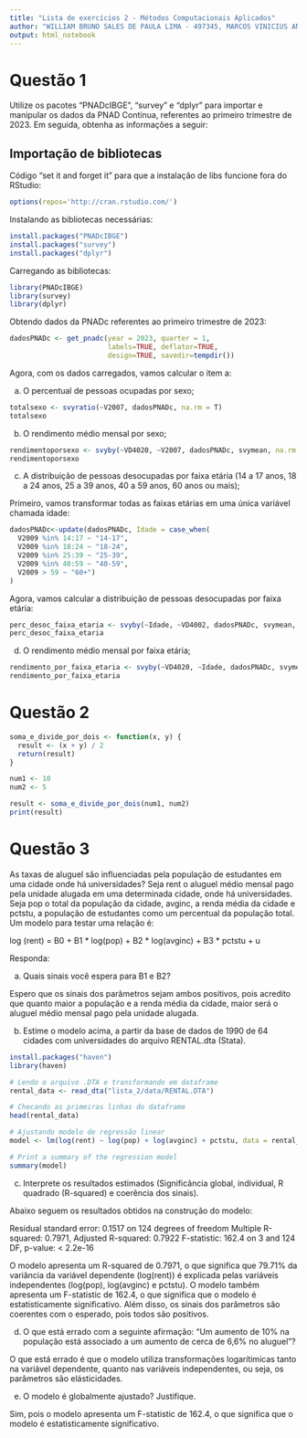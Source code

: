 ```yaml
---
title: "Lista de exercícios 2 - Métodos Computacionais Aplicados"
author: "WILLIAM BRUNO SALES DE PAULA LIMA - 497345, MARCOS VINICIUS ANDRADE DE SOUSA - 496788"
output: html_notebook
---
```


# Questão 1 

Utilize os pacotes “PNADcIBGE”, “survey” e “dplyr” para importar e manipular 
os dados da PNAD Contínua, referentes ao primeiro trimestre de 2023. Em seguida, obtenha as 
informações a seguir:

## Importação de bibliotecas

Código "set it and forget it" para que a instalação de libs funcione fora do RStudio:

```r
options(repos='http://cran.rstudio.com/')
```
Instalando as bibliotecas necessárias:

```r
install.packages("PNADcIBGE")
install.packages("survey")
install.packages("dplyr")
```

Carregando as bibliotecas:

```r
library(PNADcIBGE)
library(survey)
library(dplyr)
```

Obtendo dados da PNADc referentes ao primeiro trimestre de 2023:

```r
dadosPNADc <- get_pnadc(year = 2023, quarter = 1, 
                        labels=TRUE, deflator=TRUE, 
                        design=TRUE, savedir=tempdir())
```

Agora, com os dados carregados, vamos calcular o item a:

(a) O percentual de pessoas ocupadas por sexo;

```r
totalsexo <- svyratio(~V2007, dadosPNADc, na.rm = T)
totalsexo
```

(b) O rendimento médio mensal por sexo;

```r
rendimentoporsexo <- svyby(~VD4020, ~V2007, dadosPNADc, svymean, na.rm = T)
rendimentoporsexo
```

(c) A distribuição de pessoas desocupadas por faixa etária (14 a 17 anos, 18 a 24 anos, 25 a 39 
anos, 40 a 59 anos, 60 anos ou mais);

Primeiro, vamos transformar todas as faixas etárias em uma única variável chamada idade:

```r
dadosPNADc<-update(dadosPNADc, Idade = case_when(
  V2009 %in% 14:17 ~ "14-17",
  V2009 %in% 18:24 ~ "18-24", 
  V2009 %in% 25:39 ~ "25-39", 
  V2009 %in% 40:59 ~ "40-59", 
  V2009 > 59 ~ "60+")
)
```

Agora, vamos calcular a distribuição de pessoas desocupadas por faixa etária:

```r
perc_desoc_faixa_etaria <- svyby(~Idade, ~VD4002, dadosPNADc, svymean, na.rm = T)
perc_desoc_faixa_etaria
```

(d) O rendimento médio mensal por faixa etária;

```r
rendimento_por_faixa_etaria <- svyby(~VD4020, ~Idade, dadosPNADc, svymean, na.rm = T)
rendimento_por_faixa_etaria
```

# Questão 2

```r
soma_e_divide_por_dois <- function(x, y) {
  result <- (x + y) / 2
  return(result)
}

num1 <- 10
num2 <- 5

result <- soma_e_divide_por_dois(num1, num2)
print(result)
```

# Questão 3
As taxas de aluguel são influenciadas pela população de estudantes em uma cidade 
onde há universidades? Seja rent o aluguel médio mensal pago pela unidade alugada em uma 
determinada cidade, onde há universidades. Seja pop o total da população da cidade, avginc, a renda 
média da cidade e pctstu, a população de estudantes como um percentual da população total. Um 
modelo para testar uma relação é:

log (rent) = B0 + B1 * log(pop) + B2 * log(avginc) + B3 * pctstu + u

Responda:

(a) Quais sinais você espera para B1 e B2?

Espero que os sinais dos parâmetros sejam ambos positivos, pois acredito que quanto maior a população e a renda média da cidade, 
maior será o aluguel médio mensal pago pela unidade alugada.

(b) Estime o modelo acima, a partir da base de dados de 1990 de 64 cidades com universidades 
do arquivo RENTAL.dta (Stata). 

```r
install.packages("haven")
library(haven)
```

```r
# Lendo o arquivo .DTA e transformando em dataframe
rental_data <- read_dta("lista_2/data/RENTAL.DTA")

# Checando as primeiras linhas do dataframe
head(rental_data)

# Ajustando modelo de regressão linear
model <- lm(log(rent) ~ log(pop) + log(avginc) + pctstu, data = rental_data)

# Print a summary of the regression model
summary(model)
```

(c) Interprete os resultados estimados (Significância global, individual, R quadrado (R-squared) e coerência dos 
sinais).

Abaixo seguem os resultados obtidos na construção do modelo:

Residual standard error: 0.1517 on 124 degrees of freedom
Multiple R-squared:  0.7971,    Adjusted R-squared:  0.7922
F-statistic: 162.4 on 3 and 124 DF,  p-value: < 2.2e-16

O modelo apresenta um R-squared de 0.7971, o que significa que 79.71% da variância da variável dependente (log(rent)) 
é explicada pelas variáveis independentes (log(pop), log(avginc) e pctstu). 
O modelo também apresenta um F-statistic de 162.4, o que significa que o modelo é estatisticamente significativo. 
Além disso, os sinais dos parâmetros são coerentes com o esperado, pois todos são positivos.

(d) O que está errado com a seguinte afirmação: “Um aumento de 10% na população está 
associado a um aumento de cerca de 6,6% no aluguel”?

O que está errado é que o modelo utiliza transformações logarítimicas tanto na variável dependente,
quanto nas variáveis independentes, ou seja, os parâmetros são elásticidades.

(e) O modelo é globalmente ajustado? Justifique.

Sim, pois o modelo apresenta um F-statistic de 162.4, o que significa que o modelo é estatisticamente significativo.